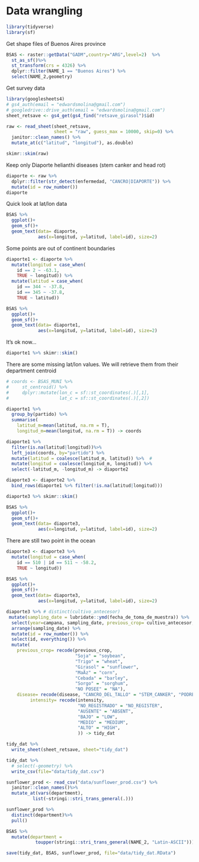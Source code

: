 # Data wrangling

```r
library(tidyverse)
library(sf)
```

Get shape files of Buenos Aires province

```r
BSAS <- raster::getData("GADM",country="ARG",level=2)  %>%
  st_as_sf()%>% 
  st_transform(crs = 4326) %>%
  dplyr::filter(NAME_1 == "Buenos Aires") %>% 
  select(NAME_2,geometry)
```

Get survey data 

```r
library(googlesheets4)
# gs4_auth(email = "edwardsmolina@gmail.com")
# googledrive::drive_auth(email = "edwardsmolina@gmail.com")
sheet_retsave <- gs4_get(gs4_find("retsave_girasol")$id)
```

```r
raw <- read_sheet(sheet_retsave, 
                  sheet = "raw", guess_max = 10000, skip=0) %>% 
  janitor::clean_names() %>% 
  mutate_at(c("latitud", "longitud"), as.double)
```

```r
skimr::skim(raw)
```

Keep only Diaporte helianthi diseases (stem canker and head rot)

```r
diaporte <- raw %>% 
  dplyr::filter(str_detect(enfermedad, "CANCRO|DIAPORTE")) %>%
  mutate(id = row_number()) 
diaporte
```

Quick look at lat/lon data

```r
BSAS %>% 
  ggplot()+
  geom_sf()+
  geom_text(data= diaporte, 
            aes(x=longitud, y=latitud, label=id), size=2) 
```

Some points are out of continent boundaries

```r
diaporte1 <- diaporte %>%  
  mutate(longitud = case_when(
    id == 2 ~ -63.1,
    TRUE ~ longitud)) %>%
  mutate(latitud = case_when( 
    id == 344 ~ -37.8,
    id == 345 ~ -37.8,
    TRUE ~ latitud))  
```

```r
BSAS %>% 
  ggplot()+
  geom_sf()+
  geom_text(data= diaporte1, 
            aes(x=longitud, y=latitud, label=id), size=2) 
```

It's ok now...

```r
diaporte1 %>% skimr::skim()
```

There are some missing lat/lon values. We will retrieve them from their department centroid

```r
# coords <- BSAS_MUNI %>%
#     st_centroid() %>% 
#     dplyr::mutate(lon_c = sf::st_coordinates(.)[,1],
#                   lat_c = sf::st_coordinates(.)[,2]) 
```

```r
diaporte1 %>%
  group_by(partido) %>%
  summarise(
    latitud_m=mean(latitud, na.rm = T),
    longitud_m=mean(longitud, na.rm = T)) -> coords
```

```r
diaporte1 %>% 
  filter(is.na(latitud|longitud))%>% 
  left_join(coords, by="partido") %>% 
  mutate(latitud = coalesce(latitud_m, latitud)) %>%  #
  mutate(longitud = coalesce(longitud_m, longitud)) %>% 
  select(-latitud_m, -longitud_m) -> diaporte2
```

```r
diaporte3 <- diaporte2 %>%
  bind_rows(diaporte1 %>% filter(!is.na(latitud|longitud)))
```

```r
diaporte3 %>% skimr::skim()
```

```r
BSAS %>% 
  ggplot()+
  geom_sf()+
  geom_text(data= diaporte3, 
            aes(x=longitud, y=latitud, label=id), size=2) 
```

There are still two point in the ocean

```r
diaporte3 <- diaporte3 %>%  
  mutate(longitud = case_when(
    id == 510 | id == 511 ~ -58.2,
    TRUE ~ longitud)) 
```

```r
BSAS %>% 
  ggplot()+
  geom_sf()+
  geom_text(data= diaporte3, 
            aes(x=longitud, y=latitud, label=id), size=2) 
```

```r
diaporte3 %>% # distinct(cultivo_antecesor)
 mutate(sampling_date = lubridate::ymd(fecha_de_toma_de_muestra)) %>% 
  select(year=campana, sampling_date, previous_crop= cultivo_antecesor, growth_stage= feno, lat=latitud, lon=longitud, disease=enfermedad, intensity=nivel) %>% 
  arrange(sampling_date) %>% 
  mutate(id = row_number()) %>% 
  select(id, everything()) %>% 
  mutate(
    previous_crop= recode(previous_crop, 
                          "Soja" = "soybean",
                          "Trigo" = "wheat",
                          "Girasol" = "sunflower",
                          "MaÃ­z" = "corn",
                          "Cebada" = "barley",
                          "Sorgo" = "sorghum",
                          "NO POSEE" = "NA"),
    disease= recode(disease, "CANCRO_DEL_TALLO" = "STEM_CANKER", "PODREDUMBRE_DEL_CAPÃ­TULO_POR_DIAPORTE" = "HEAD_ROT"), 
         intensity= recode(intensity, 
                           "NO_REGISTRADO" = "NO_REGISTER", 
                           "AUSENTE" = "ABSENT", 
                           "BAJO" = "LOW", 
                           "MEDIO" = "MEDIUM", 
                           "ALTO" = "HIGH", 
                           )) -> tidy_dat

tidy_dat %>% 
  write_sheet(sheet_retsave, sheet="tidy_dat")
```

```r
tidy_dat %>% 
  # select(-geometry) %>% 
  write_csv(file="data/tidy_dat.csv")
```

```r
sunflower_prod <- read_csv("data/sunflower_prod.csv") %>% 
  janitor::clean_names()%>% 
  mutate_at(vars(department),
          list(~stringi::stri_trans_general(.)))
```


```r
sunflower_prod %>%
  distinct(department)%>%
  pull()

BSAS %>% 
  mutate(department = 
           toupper(stringi::stri_trans_general(NAME_2, "Latin-ASCII")))
```

```r
save(tidy_dat, BSAS, sunflower_prod, file="data/tidy_dat.RData")
```
